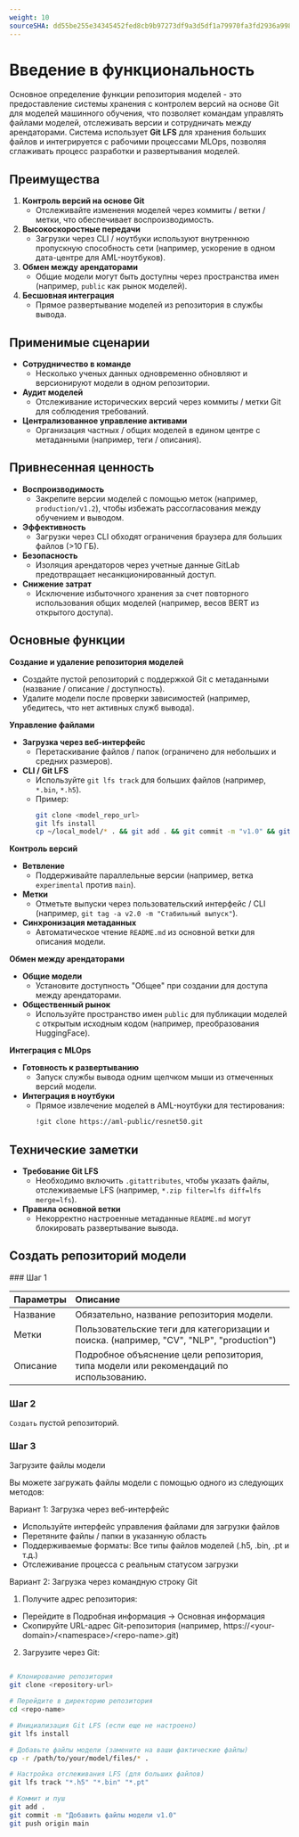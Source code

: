 ```yaml
---
weight: 10
sourceSHA: dd55be255e34345452fed8cb9b97273df9a3d5df1a79970fa3fd2936a998da21
---
```


# Введение в функциональность

Основное определение функции репозитория моделей - это предоставление системы хранения с контролем версий на основе Git для моделей машинного обучения, что позволяет командам управлять файлами моделей, отслеживать версии и сотрудничать между арендаторами. Система использует **Git LFS** для хранения больших файлов и интегрируется с рабочими процессами MLOps, позволяя сглаживать процесс разработки и развертывания моделей.

## Преимущества

1. **Контроль версий на основе Git**
   - Отслеживайте изменения моделей через коммиты / ветки / метки, что обеспечивает воспроизводимость.
2. **Высокоскоростные передачи**
   - Загрузки через CLI / ноутбуки используют внутреннюю пропускную способность сети (например, ускорение в одном дата-центре для AML-ноутбуков).
3. **Обмен между арендаторами**
   - Общие модели могут быть доступны через пространства имен (например, `public` как рынок моделей).
4. **Бесшовная интеграция**
   - Прямое развертывание моделей из репозитория в службы вывода.

## Применимые сценарии

- **Сотрудничество в команде**
  - Несколько ученых данных одновременно обновляют и версионируют модели в одном репозитории.
- **Аудит моделей**
  - Отслеживание исторических версий через коммиты / метки Git для соблюдения требований.
- **Централизованное управление активами**
  - Организация частных / общих моделей в едином центре с метаданными (например, теги / описания).

## Привнесенная ценность

- **Воспроизводимость**
  - Закрепите версии моделей с помощью меток (например, `production/v1.2`), чтобы избежать рассогласования между обучением и выводом.
- **Эффективность**
  - Загрузки через CLI обходят ограничения браузера для больших файлов (>10 ГБ).
- **Безопасность**
  - Изоляция арендаторов через учетные данные GitLab предотвращает несанкционированный доступ.
- **Снижение затрат**
  - Исключение избыточного хранения за счет повторного использования общих моделей (например, весов BERT из открытого доступа).

## Основные функции

**Создание и удаление репозитория моделей**

- Создайте пустой репозиторий с поддержкой Git с метаданными (название / описание / доступность).
- Удалите модели после проверки зависимостей (например, убедитесь, что нет активных служб вывода).

**Управление файлами**

- **Загрузка через веб-интерфейс**
  - Перетаскивание файлов / папок (ограничено для небольших и средних размеров).
- **CLI / Git LFS**
  - Используйте `git lfs track` для больших файлов (например, `*.bin`, `*.h5`).
  - Пример:
    ```bash
    git clone <model_repo_url>
    git lfs install
    cp ~/local_model/* . && git add . && git commit -m "v1.0" && git push
    ```

**Контроль версий**

- **Ветвление**
  - Поддерживайте параллельные версии (например, ветка `experimental` против `main`).
- **Метки**
  - Отметьте выпуски через пользовательский интерфейс / CLI (например, `git tag -a v2.0 -m "Стабильный выпуск"`).
- **Синхронизация метаданных**
  - Автоматическое чтение `README.md` из основной ветки для описания модели.

**Обмен между арендаторами**

- **Общие модели**
  - Установите доступность "Общее" при создании для доступа между арендаторами.
- **Общественный рынок**
  - Используйте пространство имен `public` для публикации моделей с открытым исходным кодом (например, преобразования HuggingFace).

**Интеграция с MLOps**

- **Готовность к развертыванию**
  - Запуск службы вывода одним щелчком мыши из отмеченных версий модели.
- **Интеграция в ноутбуки**
  - Прямое извлечение моделей в AML-ноутбуки для тестирования:
    ```bash
    !git clone https://aml-public/resnet50.git
    ```

## Технические заметки

- **Требование Git LFS**
  - Необходимо включить `.gitattributes`, чтобы указать файлы, отслеживаемые LFS (например, `*.zip filter=lfs diff=lfs merge=lfs`).
- **Правила основной ветки**
  - Некорректно настроенные метаданные `README.md` могут блокировать развертывание вывода.

## Создать репозиторий модели

<Steps>
  ### Шаг 1

  | Параметры   | Описание                                                                         |
  | :---------- | :-------------------------------------------------------------------------------- |
  | Название    | Обязательно, название репозитория модели.                                        |
  | Метки       | Пользовательские теги для категоризации и поиска. (например, "CV", "NLP", "production") |
  | Описание    | Подробное объяснение цели репозитория, типа модели или рекомендаций по использованию. |

  ### Шаг 2

  `Создать` пустой репозиторий.

  ### Шаг 3

  Загрузите файлы модели

  Вы можете загружать файлы модели с помощью одного из следующих методов:

  Вариант 1: Загрузка через веб-интерфейс

  - Используйте интерфейс управления файлами для загрузки файлов
  - Перетяните файлы / папки в указанную область
  - Поддерживаемые форматы: Все типы файлов моделей (.h5, .bin, .pt и т.д.)
  - Отслеживание процесса с реальным статусом загрузки

  Вариант 2: Загрузка через командную строку Git

  1. Получите адрес репозитория:

  - Перейдите в Подробная информация → Основная информация
  - Скопируйте URL-адрес Git-репозитория (например, https\://\<your-domain>/\<namespace>/\<repo-name>.git)

  2. Загрузите через Git:

  ```bash

  # Клонирование репозитория
  git clone <repository-url>

  # Перейдите в директорию репозитория
  cd <repo-name>

  # Инициализация Git LFS (если еще не настроено)
  git lfs install

  # Добавьте файлы модели (замените на ваши фактические файлы)
  cp -r /path/to/your/model/files/* .

  # Настройка отслеживания LFS (для больших файлов)
  git lfs track "*.h5" "*.bin" "*.pt"

  # Коммит и пуш
  git add .
  git commit -m "Добавить файлы модели v1.0"
  git push origin main

  ```
</Steps>
